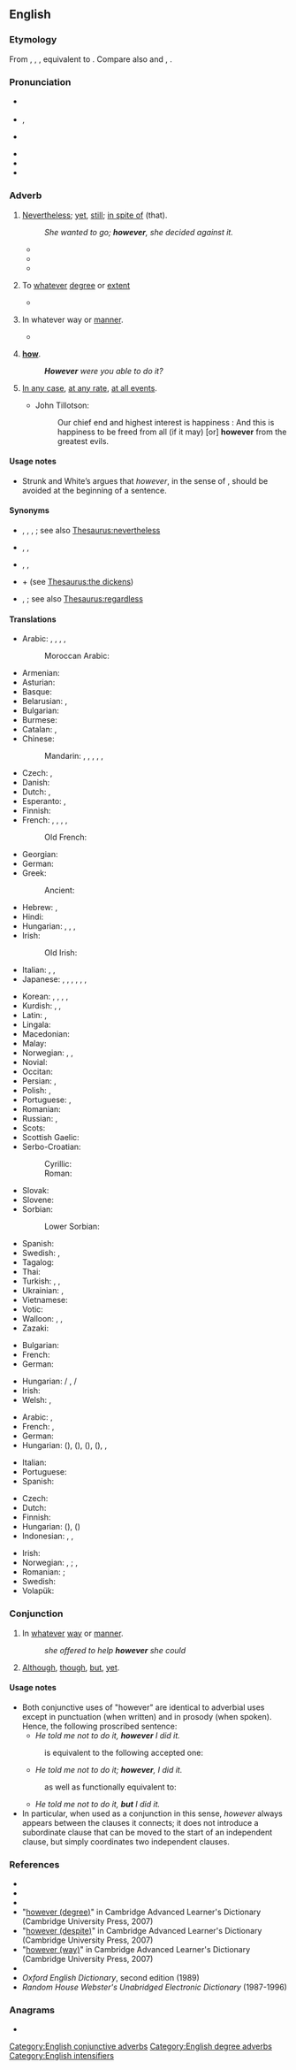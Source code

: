 ==English==

===Etymology===
From {{inh|en|enm|however}}, {{m|enm|how-ever}}, {{m|enm|how-evere}}, equivalent to {{af|en|how|ever}}. Compare also {{cog|enm|how-as-evere}} and {{m|enm|howsoevere}}, {{m|enm|how-so-evere|t=howsoever}}.

===Pronunciation===
* {{a|RP}} {{IPA|/hɑʊˈɛvə/|lang=en}}
* {{a|US}} {{enPR|houĕvʹər}}, {{IPA|/haʊˈɛvɚ/|lang=en}}
* {{a|NY}} {{IPA|/hɑwɛvə/|lang=en}}
* {{audio|en-us-however.ogg|Audio (US)|lang=en}}
* {{rhymes|ɛvə(r)|lang=en}}
* {{hyphenation|how|ev|er|lang=en}}

===Adverb===
{{en-adv|-}}

# [[nevertheless|Nevertheless]]; [[yet]], [[still]]; [[in spite of]] (that).
#: {{ux|en|He told me not to do it. I, '''however''', did it anyway. / I did it anyway, '''however'''. / (''sometimes proscribed:'') '''However''', I did it anyway.}}
#: ''She wanted to go; '''however''', she decided against it.''
#* {{RQ:WBsnt IvryGt|chapter=Prologue|passage=Thus, when he drew up instructions in lawyer language, he expressed the important words by an initial, a medial, or a final consonant, and made scratches for all the words between; his clerks, '''however''', understood him very well.}}
#* {{quote-book|lang=en|year=1918|author={{w|W. B. Maxwell}}
|chapter=2|title=[http://openlibrary.org/works/OL1097634W The Mirror and the Lamp]
|passage=''That'' the young Mr. Churchills liked—but they did not like him coming round of an evening and drinking weak whisky-and-water while he held forth on railway debentures and corporation loans. Mr. Barrett, '''however''', by fawning and flattery, seemed to be able to make not only Mrs. Churchill but everyone else do what he desired.}}
#* {{quote-journal|lang=en|date=2013-06-29|volume=407|issue=8842|page=72-3|magazine={{w|The Economist}}
|title=[http://www.economist.com/news/international/science-and-technology/21580133-how-microbes-promote-liver-cancer-overweight-punch-gut A punch in the gut]
|passage=Mostly, the microbiome is beneficial. It helps with digestion and enables people to extract a lot more calories from their food than would otherwise be possible. Research over the past few years, '''however''', has implicated it in diseases from atherosclerosis to asthma to autism.}}
# {{lb|en|degree}} To [[whatever]] [[degree]] or [[extent]]
#: {{ux|en|'''However''' clear you think you've been, many questions will remain.}}
#* {{quote-book|lang=en|year=1811|author=[[s:Author:Jane Austen|Jane Austen]]|title=[[s:Sense and Sensibility|Sense and Sensibility]]|section=[[s:Sense and Sensibility/Chapter 42|Chapter 42]]|passage=Elinor, '''however''' little concerned in it, joined in their discourse; and Marianne, who had the knack of finding her way in every house to the library, '''however''' it might be avoided by the family in general, soon procured herself a book.}}
# {{lb|en|manner}} In whatever way or [[manner]].
#: {{ux|en|Let me know when you've had your interview, '''however''' it goes.}}
#* {{quote-journal|lang=en|date=2013-06-21|author={{w|Oliver Burkeman}}
|volume=189|issue=2|page=48|magazine={{w|The Guardian Weekly}}
|title=[http://www.theguardian.com/technology/2013/may/10/conscious-computing-twitter-facebook-google The tao of tech]
|passage=But the real way to build a successful online business is to be better than your rivals at undermining people's control of their own attention. Partly, this is a result of how online advertising has traditionally worked: advertisers pay for clicks, and a click is a click, '''however''' it's obtained.}}
# {{non-gloss definition|An emphatic form of}} '''[[how]]'''.
#: '''''However''' were you able to do it?''
# {{lb|en|obsolete}} [[in any case|In any case]], [[at any rate]], [[at all events]].
#* {{circa|1680}} John Tillotson:
#*: Our chief end and highest interest is happiness : And this is happiness to be freed from all (if it may) [or] '''however''' from the greatest evils.

====Usage notes====
* Strunk and White’s ''{{w|The Elements of Style}}'' argues that ''however'', in the sense of {{m|en|nevertheless}}, should be avoided at the beginning of a sentence.

====Synonyms====
* {{sense|nevertheless}} {{l|en|nonetheless}}, {{l|en|notwithstanding}}, {{l|en|that said}}, {{l|en|still and all}}; see also [[Thesaurus:nevertheless]]
* {{sense|to whatever degree}} {{l|en|ad lib}}, {{l|en|howsoever}}, {{l|en|howso }}
* {{sense|emphatic howin whatever manner}} {{l|en|anyhow}}, {{l|en|howsoever}}, {{l|en|howso}}
* {{sense|emphatic how}} {{l|en|how}} + {{l|en|the dickens}} (see [[Thesaurus:the dickens]])
* {{sense|in any case}} {{l|en|after all}}, {{l|en|anyway}}; see also [[Thesaurus:regardless]]

====Translations====
{{trans-top|nevertheless}}
* Arabic: {{t+|ar|لٰكِن}}, {{t+|ar|لٰكِنَّ}}, {{t|ar|وَلٰكِن|tr=wa-lākin}}, {{t|ar|وَلٰكِنَّ|tr=wa-lākinna}}, {{t|ar|رَغْمَ ذٰلِك}}
*: Moroccan Arabic: {{t|ary|وخى هد شي|tr=waḵa had ši}}
* Armenian: {{t+|hy|սակայն}}
* Asturian: {{t|ast|sin embargu}}
* Basque: {{t+|eu|haatik}}
* Belarusian: {{t|be|адна́к|sc=Cyrl}}, {{t|be|тым не ме́нш|sc=Cyrl}}
* Bulgarian: {{t+|bg|оба́че|sc=Cyrl}}
* Burmese: {{t+|my|ဒါပေမဲ့|sc=Mymr}}
* Catalan: {{t+|ca|tanmateix}}, {{t+|ca|nogensmenys}}
* Chinese:
*: Mandarin: {{t+|cmn|但是|tr=dànshì|sc=Hani}}, {{t+|cmn|可是|tr=kěshì|sc=Hani}}, {{t+|cmn|不過|sc=Hani}}, {{t+|cmn|不过|tr=búguò|sc=Hani}}, {{t+|cmn|卻|sc=Hani}}, {{t+|cmn|却|tr=què|sc=Hani}}
* Czech: {{t+|cs|nicméně}}, {{t+|cs|však}}
* Danish: {{t+|da|dog}}
* Dutch: {{t+|nl|daarentegen}}, {{t+|nl|echter}}
* Esperanto: {{t|eo|kontraŭe}}, {{t+|eo|tamen}}
* Finnish: {{t+|fi|kuitenkin}}
* French: {{t+|fr|cependant}}, {{t+|fr|pourtant}}, {{t+|fr|néanmoins}}, {{t+|fr|toutefois}}, {{t+|fr|nonobstant}}
*: Old French: {{t|fro|nepourquant}}
* Georgian: {{t|ka|მიუხედავად ამისა|sc=Geor}}
* German: {{t+|de|jedoch}}
* Greek:
*: Ancient: {{t|grc|μέντοι}}
* Hebrew: {{t|he|אף על פי כן|sc=Hebr}}, {{t|he|למרות זאת|sc=Hebr}}
* Hindi: {{t|hi|फिर भी|tr=phir bhī|sc=Deva}}
* Hungarian: {{t+|hu|mégis}}, {{t+|hu|viszont}}, {{t+|hu|azonban}}, {{t+|hu|mindazonáltal}}
* Irish: {{t|ga|áfach}}
*: Old Irish: {{t|sga|immurgu}}
* Italian: {{t+|it|però}}, {{t+|it|nonostante}}, {{t+|it|tuttavia}}
* Japanese: {{t+|ja|しかし|tr=shikashi}}, {{t+|ja|が|tr=ga}}, {{t+|ja|でも|tr=demo}}, {{t+|ja|けれども|tr=keredomo}}, {{t|ja|けれど|tr=keredo}}, {{t|ja|けども|tr=kedomo}}, {{t+|ja|けど|tr=kedo}}
{{trans-mid}}
* Korean: {{t+|ko|그러나}}, {{t+|ko|하지만}}, {{t+|ko|나|tr=-(eu)na|alt=-(으)나}}, {{t+|ko|지만|alt=-지만}}, {{t+|ko|만|alt=-만}}
* Kurdish: {{t+|ku|her wiha|sc=ku-Arab}}, {{t+|ku|dîsa jî|sc=ku-Arab}}, {{t+|ku|lê|sc=ku-Arab}}
* Latin: {{t+|la|tamen}}, {{t|la|utut}}
* Lingala: {{t|ln|ndé}}
* Macedonian: {{t|mk|меѓутоа|sc=Cyrl}}
* Malay: {{t|ms|walau bagaimana}}
* Norwegian: {{t+|no|men}}, {{t+|no|imidlertid}}, {{t|no|ikke desto mindre}}
* Novial: {{t|nov|tamen}}
* Occitan: {{t+|oc|pasmens}}
* Persian: {{t+|fa|اما|tr=ammâ|sc=fa-Arab}}, {{t|fa|با این حال|sc=fa-Arab}}
* Polish: {{t+|pl|jednakże}}, {{t+|pl|jednak}}
* Portuguese: {{t+|pt|no entanto}}, {{t+|pt|entretanto}}
* Romanian: {{t+|ro|totuși}}
* Russian: {{t+|ru|одна́ко}}, {{t+|ru|тем не ме́нее}}
* Scots: {{t|sco|houaniver}}
* Scottish Gaelic: {{t|gd|ge-tà}}
* Serbo-Croatian:
*: Cyrillic: {{t|sh|међутим}}
*: Roman: {{t+|sh|međutim}}
* Slovak: {{t|sk|však}}
* Slovene: {{t|sl|vendar}}
* Sorbian:
*: Lower Sorbian: {{t|dsb|pak}}
* Spanish: {{t+|es|sin embargo}}
* Swedish: {{t+|sv|dock}}, {{t+|sv|emellertid}}
* Tagalog: {{t|tl|subalit}}
* Thai: {{t+|th|อย่างไรก็ตาม|tr=yàang rai gôr dtaam}}
* Turkish: {{t+|tr|bununla birlikte}}, {{t+|tr|ancak}}, {{t+|tr|lakin}}
* Ukrainian: {{t|uk|одна́к|sc=Cyrl}}, {{t|uk|проте́|sc=Cyrl}}
* Vietnamese: {{t+|vi|tuy nhiên}}
* Votic: {{t|vot|fśoravnoo}}
* Walloon: {{t+|wa|portant}}, {{t+|wa|mins nerén}}, {{t|wa|mågré tot}}
* Zazaki: {{t|zza|labelê}}
{{trans-bottom}}

{{trans-top|to whatever extent or degree}}
* Bulgarian: {{t|bg|все пак}}
* French: {{t+|fr|peu importe}}
* German: {{t|de|[[egal]] [[wie]]}}
{{trans-mid}}
* Hungarian: {{gloss|with verbs or predicate adjectives}} {{t+|hu|bármennyire}} / {{t+|hu|akármennyire}}, {{gloss|with predicate adjectives only}} {{t+|hu|bármilyen}} / {{t+|hu|akármilyen}}
* Irish: {{t|ga|dá}} {{qualifier|followed by abstract noun}}
* Welsh: {{t|cy|er mor}}, {{t|cy|pa mor}}
{{trans-bottom}}

{{trans-top|in whatever way or manner}}
* Arabic: {{t|ar|كَيْفَ}}, {{t|ar|كَيْفَمَا}}
* French: {{t|fr|de quelque manière que ce soit}}, {{t|fr|quelle que soit sa manière}}
* German: {{t|de|wie auch immer}}
* Hungarian: {{t+|hu|akárhogy}} ({{t+|hu|is}}), {{t+|hu|akárhogyan}} ({{t+|hu|is}}), {{t+|hu|bárhogy}} ({{t+|hu|is}}), {{t+|hu|bárhogyan}} ({{t+|hu|is}}), {{t|hu|ahogy csak}}, {{t|hu|ahogyan csak}}
{{trans-mid}}
* Italian: {{t+|it|comunque}}
* Portuguese: {{t|pt|de qualquer modo}}
* Spanish: {{t|es|de cualquier forma}}
{{trans-bottom}}

{{checktrans-top}}
* Czech: {{t+|cs|jakkoli}}
* Dutch: {{t|nl|eender hoe}}
* Finnish: {{t|fi|[[miten]] [[tahansa]]}}
* Hungarian: {{t+|hu|akármennyire}} ({{t+|hu|is}}), {{t+|hu|bármennyire}} ({{t+|hu|is}})
* Indonesian: {{t+check|id|tapi}}, {{t+check|id|tetapi}}, {{t+check|id|namun}}
{{trans-mid}}
* Irish: {{t|ga|arae}}
* Norwegian: {{t|no|på den måten}}, {{t|no|på hvilken måte}}; {{t|no|uansett hvor}}, {{t|no|hvor mye}}
* Romanian: {{t+|ro|oricum}}; {{t|ro|oricât de}}
* Swedish: {{t+|sv|hur som helst}}
* Volapük: {{t+|vo|ye}}
{{trans-bottom}}

===Conjunction===
{{en-con}}

# In [[whatever]] [[way]] or [[manner]].
#: ''she offered to help '''however''' she could''
# {{lb|en|proscribed}} [[although|Although]], [[though]], [[but]], [[yet]].

====Usage notes====
* Both conjunctive uses of "however" are identical to adverbial uses except in punctuation (when written) and in prosody (when spoken). Hence, the following proscribed sentence:
** ''He told me not to do it, '''however''' I did it.''
*: is equivalent to the following accepted one:
** ''He told me not to do it; '''however''', I did it.''
*: as well as functionally equivalent to:
** ''He told me not to do it, '''but''' I did it.''
* In particular, when used as a conjunction in this sense, ''however'' always appears between the clauses it connects; it does not introduce a subordinate clause that can be moved to the start of an independent clause, but simply coordinates two independent clauses.

===References===
* {{R:Webster 1913|however}}
* {{R:Dictionary.com|however}}
* {{R:Encarta|however}}
* "[http://dictionary.cambridge.org/define.asp?key=38295&dict=CALD however (degree)]" in Cambridge Advanced Learner's Dictionary (Cambridge University Press, 2007)
* "[http://dictionary.cambridge.org/define.asp?key=38298&dict=CALD however (despite)]" in Cambridge Advanced Learner's Dictionary (Cambridge University Press, 2007)
* "[http://dictionary.cambridge.org/define.asp?key=38296&dict=CALD however (way)]" in Cambridge Advanced Learner's Dictionary (Cambridge University Press, 2007)
* {{R:Lexico|however}}
* ''Oxford English Dictionary'', second edition (1989)
* ''Random House Webster's Unabridged Electronic Dictionary'' (1987-1996)

===Anagrams===
* {{anagrams|en|a=eehorvw|everwho|whoever}}

[[Category:English conjunctive adverbs]]
[[Category:English degree adverbs]]
[[Category:English intensifiers]]